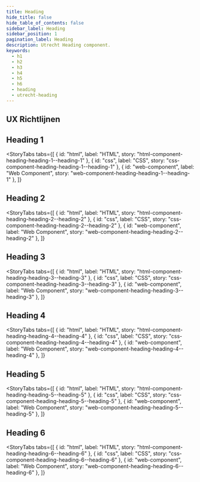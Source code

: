 ```yaml
---
title: Heading
hide_title: false
hide_table_of_contents: false
sidebar_label: Heading
sidebar_position: 1
pagination_label: Heading
description: Utrecht Heading component.
keywords:
  - h1
  - h2
  - h3
  - h4
  - h5
  - h6
  - heading
  - utrecht-heading
---
```


<!-- @license CC0-1.0 -->


## UX Richtlijnen

<Markdown headingLevel={3}>
  <Readme />
</Markdown>

## Heading 1

<StoryTabs
  tabs={[
    { id: "html", label: "HTML", story: "html-component-heading-heading-1--heading-1" },
    { id: "css", label: "CSS", story: "css-component-heading-heading-1--heading-1" },
    { id: "web-component", label: "Web Component", story: "web-component-heading-heading-1--heading-1" },
  ]}
></StoryTabs>

## Heading 2

<StoryTabs
  tabs={[
    { id: "html", label: "HTML", story: "html-component-heading-heading-2--heading-2" },
    { id: "css", label: "CSS", story: "css-component-heading-heading-2--heading-2" },
    { id: "web-component", label: "Web Component", story: "web-component-heading-heading-2--heading-2" },
  ]}
></StoryTabs>

## Heading 3

<StoryTabs
  tabs={[
    { id: "html", label: "HTML", story: "html-component-heading-heading-3--heading-3" },
    { id: "css", label: "CSS", story: "css-component-heading-heading-3--heading-3" },
    { id: "web-component", label: "Web Component", story: "web-component-heading-heading-3--heading-3" },
  ]}
></StoryTabs>

## Heading 4

<StoryTabs
  tabs={[
    { id: "html", label: "HTML", story: "html-component-heading-heading-4--heading-4" },
    { id: "css", label: "CSS", story: "css-component-heading-heading-4--heading-4" },
    { id: "web-component", label: "Web Component", story: "web-component-heading-heading-4--heading-4" },
  ]}
></StoryTabs>

## Heading 5

<StoryTabs
  tabs={[
    { id: "html", label: "HTML", story: "html-component-heading-heading-5--heading-5" },
    { id: "css", label: "CSS", story: "css-component-heading-heading-5--heading-5" },
    { id: "web-component", label: "Web Component", story: "web-component-heading-heading-5--heading-5" },
  ]}
></StoryTabs>

## Heading 6

<StoryTabs
  tabs={[
    { id: "html", label: "HTML", story: "html-component-heading-heading-6--heading-6" },
    { id: "css", label: "CSS", story: "css-component-heading-heading-6--heading-6" },
    { id: "web-component", label: "Web Component", story: "web-component-heading-heading-6--heading-6" },
  ]}
></StoryTabs>
